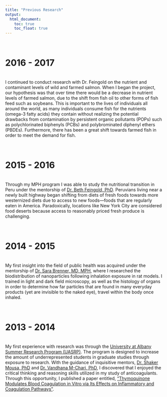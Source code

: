 ```yaml
---
title: "Previous Research"
output:
  html_document:
    toc: true
    toc_float: true
---
```

<br>

# 2016 - 2017

</br>
I continued to conduct research with Dr. Feingold on the nutrient and contaminant levels of wild and farmed salmon. When I began the project, our hypothesis was that over time there would be a decrease in nutrient levels of farmed salmon, due to the shift from fish oil to other forms of fish feed such as soybeans. This is important to the lives of individuals all around the world, as many individuals consume fish for the nutrients (omega-3 fatty acids) they contain without realizing the potential drawbacks from contamination by persistent organic pollutants (POPs) such as polychlorinated biphenyls (PCBs) and polybrominated diphenyl ethers (PBDEs). Furthermore, there has been a great shift towards farmed fish in order to meet the demand for fish. 

<br>

# 2015 - 2016

</br>
Through my MPH program I was able to study the nutritional transition in Peru under the mentorship of [Dr. Beth Feingold, PhD](http://www.albany.edu/sph/57616.php). Peruvians living near a newly built highway began shifting from diets of fresh foods towards more westernized diets due to access to new foods—foods that are regularly eaten in America. Paradoxically, locations like New York City are considered food deserts because access to reasonably priced fresh produce is challenging.

<br>

# 2014 - 2015

</br>
My first insight into the field of public health was acquired under the mentorship of [Dr. Sara Brenner, MD, MPH](https://sunypoly.edu/research/team-brenner/people.html), where I researched the biodistribution of nanoparticles following inhalation exposure in rat models. I trained in light and dark field microscopy, as well as the histology of organs in order to determine how far particles that are found in many everyday products (yet are invisible to the naked eye), travel within the body once inhaled. 

<br>

# 2013 - 2014

</br>
My first experience with research was through the [University at Albany Summer Research Program (UASRP)](http://www.albany.edu/oaae/uasrp.shtml). The program is designed to increase the amount of underrepresented students in graduate studies through exposure to research. With the guidance of inquisitive mentors, [Dr. Shaker Mousa, PhD](https://pri-albany.org/pri-staff/shaker-a-mousa-phd-mba-facc-facb/) and [Dr. Vandhana M-Chari, PhD](https://pri-albany.org/pri-staff/vandhana-m-chari-phd/), I discovered that I enjoyed the critical thinking and reasoning skills utilized in my study of anticoagulants. Through this opportunity, I published a paper entitled, ["Thymoquinone Modulates Blood Coagulation in Vitro via Its Effects on Inflammatory and Coagulation Pathways"](https://www.ncbi.nlm.nih.gov/pubmed/27043539). 
